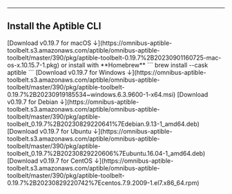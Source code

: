 ---

## Install the Aptible CLI

<Tabs>
  <Tab title="MacOS">
  [Download v0.19.7 for macOS ↓](https://omnibus-aptible-toolbelt.s3.amazonaws.com/aptible/omnibus-aptible-toolbelt/master/390/pkg/aptible-toolbelt-0.19.7%2B20230901160725-mac-os-x.10.15.7-1.pkg) or install with **Homebrew**
    ```
    brew install --cask aptible
```
  </Tab>
  <Tab title="Windows">
   [Download v0.19.7 for Windows ↓](https://omnibus-aptible-toolbelt.s3.amazonaws.com/aptible/omnibus-aptible-toolbelt/master/390/pkg/aptible-toolbelt-0.19.7%2B20230919185534~windows.6.3.9600-1-x64.msi)
  </Tab>
    <Tab title="Debian">
[Download v0.19.7 for Debian ↓](https://omnibus-aptible-toolbelt.s3.amazonaws.com/aptible/omnibus-aptible-toolbelt/master/390/pkg/aptible-toolbelt_0.19.7%2B20230829220641%7Edebian.9.13-1_amd64.deb)
  </Tab>
  <Tab title="Ubuntu">
[Download v0.19.7 for Ubuntu ↓](https://omnibus-aptible-toolbelt.s3.amazonaws.com/aptible/omnibus-aptible-toolbelt/master/390/pkg/aptible-toolbelt_0.19.7%2B20230829220606%7Eubuntu.16.04-1_amd64.deb)
    </Tab>
    <Tab title="CentOS">
[Download v0.19.7 for CentOS ↓](https://omnibus-aptible-toolbelt.s3.amazonaws.com/aptible/omnibus-aptible-toolbelt/master/390/pkg/aptible-toolbelt-0.19.7%2B20230829220742%7Ecentos.7.9.2009-1.el7.x86_64.rpm)
    </Tab>
</Tabs>
